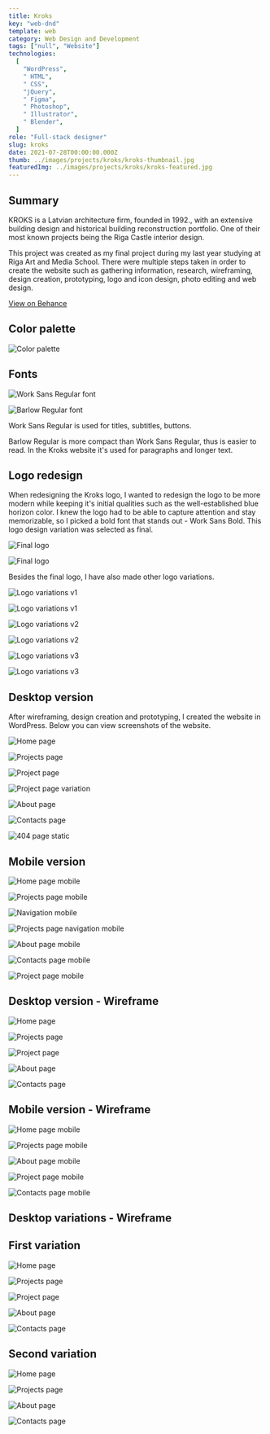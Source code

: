 ---
title: Kroks
key: "web-dnd"
template: web
category: Web Design and Development
tags: ["null", "Website"]
technologies:
  [
    "WordPress",
    " HTML",
    " CSS",
    "jQuery",
    " Figma",
    " Photoshop",
    " Illustrator",
    " Blender",
  ]
role: "Full-stack designer"
slug: kroks
date: 2021-07-28T00:00:00.000Z
thumb: ../images/projects/kroks/kroks-thumbnail.jpg
featuredImg: ../images/projects/kroks/kroks-featured.jpg
---






<Summary>

## Summary

<Grid2>

KROKS is a Latvian architecture firm, founded in 1992., with an extensive building design and historical building reconstruction portfolio. One of their most known projects being the Riga Castle interior design.

This project was created as my final project during my last year studying at Riga Art and Media School. There were multiple steps taken in order to create the website such as gathering information, research, wireframing, design creation, prototyping, logo and icon design, photo editing and web design.

</Grid2>

<div className="social-links">

<Social>

<a href="https://www.behance.net/gallery/128561707/Kroks" className="social-icon">

<FaBehance />

<span>

View on Behance

</span>

</a>

</Social>

</div>

</Summary>

<PSpacing>

## Color palette

</PSpacing>

<Item>

![Color palette](../images/projects/kroks/kroks-color-palette.png "Color palette")

</Item>

<PSpacing>

## Fonts

</PSpacing>

<Grid2>

<Item>

![Work Sans Regular font](../images/projects/kroks/kroks-font-1.png "Work Sans Regular font")

</Item>

<Item>

![Barlow Regular font](../images/projects/kroks/kroks-font-2.png "Barlow Regular font")

</Item>

Work Sans Regular is used for titles, subtitles, buttons.

Barlow Regular is more compact than Work Sans Regular, thus is easier to read. In the Kroks website it's used for paragraphs and longer text.

</Grid2>

<PSpacing>

## Logo redesign

<PSpacing2>

When redesigning the Kroks logo, I wanted to redesign the logo to be more modern while keeping it's initial qualities such as the well-established blue horizon color. I knew the logo had to be able to capture attention and stay memorizable, so I picked a bold font that stands out - Work Sans Bold. This logo design variation was selected as final.

</PSpacing2>

</PSpacing>

<Grid2>

<Item>

![Final logo](../images/projects/kroks/logo-redesign/kroks-logo-final-1.png "Final logo - black on white")

</Item>

<Item>

![Final logo](../images/projects/kroks/logo-redesign/kroks-logo-final-2.png "Final logo - white on black")

</Item>

</Grid2>

<PSpacing>

Besides the final logo, I have also made other logo variations.

</PSpacing>

<Grid2>

<Item>

![Logo variations v1](../images/projects/kroks/logo-redesign/kroks-logo-2.png "Logo variations v1 - black on white")

</Item>

<Item>

![Logo variations v1](../images/projects/kroks/logo-redesign/kroks-logo-1.png "Logo variations v1 - white on black")

</Item>

<Item>

![Logo variations v2](../images/projects/kroks/logo-redesign/kroks-logo-4.png "Logo variations v2 - black on white")

</Item>

<Item>

![Logo variations v2](../images/projects/kroks/logo-redesign/kroks-logo-3.png "Logo variations v2 - white on black")

</Item>

<Item>

![Logo variations v3](../images/projects/kroks/logo-redesign/kroks-logo-6.png "Logo variations v3 - empty")

</Item>

<Item>

![Logo variations v3](../images/projects/kroks/logo-redesign/kroks-logo-5.png "Logo variations v3 - full")

</Item>

</Grid2>

<PSpacing>

## Desktop version

<PSpacing2>

After wireframing, design creation and prototyping, I created the website in WordPress. Below you can view screenshots of the website.

</PSpacing2>

</PSpacing>

<Item>

![Home page](../images/projects/kroks/desktop/home-desktop.png "Home page")

</Item>

<Spacing />

<Item>

![Projects page](../images/projects/kroks/desktop/projects-desktop.png "Projects page")

</Item>

<Spacing />

<Item>

![Project page](../images/projects/kroks/desktop/project-desktop.png "Project page")

</Item>

<Spacing />

<Item>

![Project page variation](../images/projects/kroks/desktop/project-2-desktop.png "Project page variation")

</Item>

<Spacing />

<Item>

![About page](../images/projects/kroks/desktop/about-desktop.png "About page")

</Item>

<Spacing />

<Item>

![Contacts page](../images/projects/kroks/desktop/contacts-desktop.png "Contacts page")

</Item>

<Spacing />

<Item>

![404 page static](../images/projects/kroks/desktop/404-page-2-static-desktop.jpg "404 page static")

</Item>

<PSpacing>

## Mobile version

</PSpacing>

<FlexGallery>

<FlexColumn>

<FlexItem>

![Home page mobile](../images/projects/kroks/mobile/home-mobile.png "Home page mobile")

</FlexItem>

<FlexItem>

![Projects page mobile](../images/projects/kroks/mobile/projects-mobile.png "Projects page mobile")

</FlexItem>

</FlexColumn>

<FlexColumn>

<FlexItem>

![Navigation mobile](../images/projects/kroks/mobile/menu-mobile.png "Navigation mobile")

</FlexItem>

<FlexItem>

![Projects page navigation mobile](../images/projects/kroks/mobile/projects-menu-mobile.png "Projects page navigation mobile")

</FlexItem>

</FlexColumn>

<FlexColumn>

<FlexItem>

![About page mobile](../images/projects/kroks/mobile/about-mobile.png "About page mobile")

</FlexItem>

</FlexColumn>

<FlexColumn>

<FlexItem>

![Contacts page mobile](../images/projects/kroks/mobile/contacts-mobile.png "Contacts page mobile")

</FlexItem>

<FlexItem>

![Project page mobile](../images/projects/kroks/mobile/project-mobile.png "Project page mobile")

</FlexItem>

</FlexColumn>

</FlexGallery>

<PSpacing>

## Desktop version - Wireframe

</PSpacing>

<Item>

![Home page](../images/projects/kroks/desktop/wireframe/final/home-desktop-wireframe-final.png "Home page wireframe v1")

</Item>

<Spacing />

<Item>

![Projects page](../images/projects/kroks/desktop/wireframe/final/projects-desktop-wireframe-final.png "Projects page wireframe v1")

</Item>

<Spacing />

<Item>

![Project page](../images/projects/kroks/desktop/wireframe/final/project-desktop-wireframe-final.png "Project page wireframe v1")

</Item>

<Spacing />

<Item>

![About page](../images/projects/kroks/desktop/wireframe/final/about-desktop-wireframe-final.png "About page wireframe v1")

</Item>

<Spacing />

<Item>

![Contacts page](../images/projects/kroks/desktop/wireframe/final/contacts-desktop-wireframe-final.png "Contacts page wireframe v1")

</Item>

<PSpacing>

## Mobile version - Wireframe

</PSpacing>

<FlexGallery>

<FlexColumn>

<FlexItem>

![Home page mobile](../images/projects/kroks/mobile/wireframe/home-mobile-wireframe.png "Home page mobile wireframe")

</FlexItem>

<FlexItem>

![Projects page mobile](../images/projects/kroks/mobile/wireframe/projects-mobile-wireframe.png "Projects page mobile wireframe")

</FlexItem>

</FlexColumn>

<FlexColumn>

<FlexItem>

![About page mobile](../images/projects/kroks/mobile/wireframe/about-mobile-wireframe.png "About page mobile wireframe")

</FlexItem>

</FlexColumn>

<FlexColumn>

<FlexItem>

![Project page mobile](../images/projects/kroks/mobile/wireframe/project-mobile-wireframe.png "Project page mobile wireframe")

</FlexItem>

</FlexColumn>

<FlexColumn>

<FlexItem>

![Contacts page mobile](../images/projects/kroks/mobile/wireframe/contacts-mobile-wireframe.png "Contacts page mobile wireframe")

</FlexItem>

</FlexColumn>

</FlexGallery>

<PSpacing>

## Desktop variations - Wireframe

<PSpacing2>

## First variation

</PSpacing2>

</PSpacing>

<Item>

![Home page](../images/projects/kroks/desktop/wireframe/v1/home-desktop-wireframe-v1.png "Home page wireframe v1")

</Item>

<Spacing />

<Item>

![Projects page](../images/projects/kroks/desktop/wireframe/v1/projects-desktop-wireframe-v1.png "Projects page wireframe v1")

</Item>

<Spacing />

<Item>

![Project page](../images/projects/kroks/desktop/wireframe/v1/project-desktop-wireframe-v1.png "Project page wireframe v1")

</Item>

<Spacing />

<Item>

![About page](../images/projects/kroks/desktop/wireframe/v1/about-desktop-wireframe-v1.png "About page wireframe v1")

</Item>

<Spacing />

<Item>

![Contacts page](../images/projects/kroks/desktop/wireframe/v1/contacts-desktop-wireframe-v1.png "Contacts page wireframe v1")

</Item>

<PSpacing>

## Second variation

</PSpacing>

<Item>

![Home page](../images/projects/kroks/desktop/wireframe/v2/home-desktop-wireframe-v2.png "Home page wireframe v2")

</Item>

<Spacing />

<Item>

![Projects page](../images/projects/kroks/desktop/wireframe/v2/projects-desktop-wireframe-v2.png "Projects page wireframe v2")

</Item>

<Spacing />

<Item>

![About page](../images/projects/kroks/desktop/wireframe/v2/about-desktop-wireframe-v2.png "About page wireframe v2")

</Item>

<Spacing />

<Item>

![Contacts page](../images/projects/kroks/desktop/wireframe/v2/contacts-desktop-wireframe-v2.png "Contacts page wireframe v2")

</Item>

<PreFooter />

